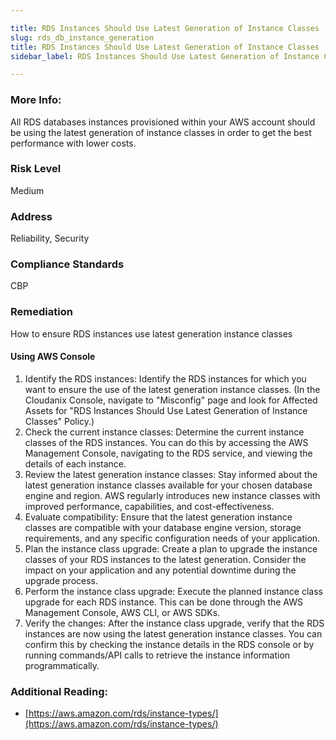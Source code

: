 ```yaml
---

title: RDS Instances Should Use Latest Generation of Instance Classes
slug: rds_db_instance_generation
title: RDS Instances Should Use Latest Generation of Instance Classes
sidebar_label: RDS Instances Should Use Latest Generation of Instance Classes

---
```


### More Info:

All RDS databases instances provisioned within your AWS account should be using the latest generation of instance classes in order to get the best performance with lower costs.

### Risk Level

Medium

### Address

Reliability, Security

### Compliance Standards

CBP

### Remediation

How to ensure RDS instances use latest generation instance classes

#### Using AWS Console

1. Identify the RDS instances: Identify the RDS instances for which you want to ensure the use of the latest generation instance classes.
    (In the Cloudanix Console, navigate to "Misconfig" page and look for Affected Assets for "RDS Instances Should Use Latest Generation of Instance Classes" Policy.)
2. Check the current instance classes: Determine the current instance classes of the RDS instances. You can do this by accessing the AWS Management Console, navigating to the RDS service, and viewing the details of each instance.
3. Review the latest generation instance classes: Stay informed about the latest generation instance classes available for your chosen database engine and region. AWS regularly introduces new instance classes with improved performance, capabilities, and cost-effectiveness.
4. Evaluate compatibility: Ensure that the latest generation instance classes are compatible with your database engine version, storage requirements, and any specific configuration needs of your application.
5. Plan the instance class upgrade: Create a plan to upgrade the instance classes of your RDS instances to the latest generation. Consider the impact on your application and any potential downtime during the upgrade process.
6. Perform the instance class upgrade: Execute the planned instance class upgrade for each RDS instance. This can be done through the AWS Management Console, AWS CLI, or AWS SDKs.
7. Verify the changes: After the instance class upgrade, verify that the RDS instances are now using the latest generation instance classes. You can confirm this by checking the instance details in the RDS console or by running commands/API calls to retrieve the instance information programmatically.


### Additional Reading:

- [https://aws.amazon.com/rds/instance-types/](https://aws.amazon.com/rds/instance-types/) 

